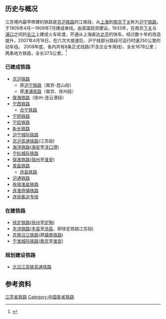 {{lead section|time=2020-01-06T17:57:33+00:00}}
== 历史与概况 ==
江苏境内最早修建的铁路是[[京沪铁路|京沪铁路]]的江南段，从[[上海|上海]]到[[南京|南京]][[下关区|下关]]称为[[沪宁铁路|沪宁铁路]]，于1905年4月—1908年7月建成单线，由英国投资建设。1933年，在南京[[下关区|下关]]与[[浦口|浦口]]之间的[[长江|长江]]上建成火车轮渡，开通从上海直达[[北平|北平]]的快车。经过数十年的改造提升，2007年4月18日，在六次大提速后，沪宁线部分路段可运行时速250公里的动车组。
2008年底，省内共有8条正式线路(不含企业专用线)，全长1678公里；两条地方铁路，全长37.5公里。<ref>{{Cite web |url=http://news.xhby.net/system/2008/07/02/010287218.shtml |title=沪宁城际:有多少美好生活令人憧憬 |access-date=2008-07-02 |archive-url=https://web.archive.org/web/20110721181720/http://news.xhby.net/system/2008/07/02/010287218.shtml |archive-date=2011-07-21 |dead-url=yes }}</ref>

=== 已建成铁路 ===
*[[京沪铁路|京沪铁路]]
**原[[沪宁铁路|沪宁铁路]]（南京-昆山段）
**原[[津浦铁路|津浦铁路]]（南京、徐州段）
*[[陇海铁路|陇海铁路]]（徐州-连云港段）
*[[宁西铁路|宁西铁路]]
**[[合宁铁路|合宁铁路]]
*[[宁铜铁路|宁铜铁路]]
*[[宁启铁路|宁启铁路]]
*[[新长铁路|新长铁路]]
*[[沪宁城际铁路|沪宁城际铁路]]
*[[京沪高速铁路|京沪高速铁路]](江苏段)
*[[海洋铁路|海洋铁路]]([[海安|海安]]至[[洋口港|洋口港]])
*[[宁杭城际铁路|宁杭城际铁路]]
*[[宿淮铁路|宿淮铁路]]([[宿州|宿州]]至[[淮安市|淮安]])
*[[青盐铁路|青盐铁路]]
**[[连盐铁路|连盐铁路]]
*[[沪通铁路|沪通铁路]]
*[[徐宿淮盐铁路|徐宿淮盐铁路]]
*[[连淮扬镇铁路|连淮扬镇铁路]]
*[[连徐客运专线|连徐客运专线]]

=== 在建铁路 ===
*[[徐定铁路|徐定铁路]]([[徐州|徐州]]至[[定陶|定陶]])
*[[丰沛铁路|丰沛铁路]]([[丰县|丰县]]至[[沛县|沛县]]，即徐定铁路江苏段)
*[[苏南沿江铁路|苏南沿江铁路]](原[[镇南铁路|镇南铁路]])
*[[宁淮城际铁路|宁淮城际铁路]]([[南京|南京]]至[[淮安|淮安]])

=== 规划建设铁路 ===
*[[北沿江高铁高速铁路|北沿江高铁高速铁路]]

== 参考资料 ==
<div class="references-small">
<references />
</div>

{{中国一级行政区铁路运输}}
{{江苏铁路}}{{Geographic Location|西=[[安徽省铁路运输|安徽]]|北=[[山东省铁路运输|山东]]|東=上海|東南=[[浙江省铁路运输|浙江]]|中央=江苏}}
[[Category:江苏省铁路|]]
[[Category:中国各省铁路|Category:中国各省铁路]]